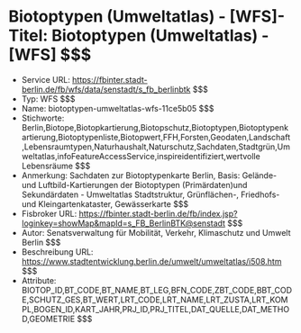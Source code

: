 # Biotoptypen (Umweltatlas) - [WFS]- Titel: Biotoptypen (Umweltatlas) - [WFS] $$$
- Service URL: https://fbinter.stadt-berlin.de/fb/wfs/data/senstadt/s_fb_berlinbtk $$$
- Typ: WFS $$$
- Name: biotoptypen-umweltatlas-wfs-11ce5b05 $$$
- Stichworte: Berlin,Biotope,Biotopkartierung,Biotopschutz,Biotoptypen,Biotoptypenkartierung,Biotoptypenliste,Biotopwert,FFH,Forsten,Geodaten,Landschaft,Lebensraumtypen,Naturhaushalt,Naturschutz,Sachdaten,Stadtgrün,Umweltatlas,infoFeatureAccessService,inspireidentifiziert,wertvolle Lebensräume $$$
- Anmerkung: Sachdaten zur Biotoptypenkarte Berlin, Basis: Gelände- und Luftbild-Kartierungen der Biotoptypen (Primärdaten)und Sekundärdaten - Umweltatlas Stadtstruktur, Grünflächen-, Friedhofs- und Kleingartenkataster, Gewässerkarte $$$
- Fisbroker URL: https://fbinter.stadt-berlin.de/fb/index.jsp?loginkey=showMap&mapId=s_FB_BerlinBTK@senstadt $$$
- Autor: Senatsverwaltung für Mobilität, Verkehr, Klimaschutz und Umwelt Berlin $$$
- Beschreibung URL: https://www.stadtentwicklung.berlin.de/umwelt/umweltatlas/i508.htm $$$
- Attribute: BIOTOP_ID,BT_CODE,BT_NAME,BT_LEG,BFN_CODE,ZBT_CODE,BBT_CODE,SCHUTZ_GES,BT_WERT,LRT_CODE,LRT_NAME,LRT_ZUSTA,LRT_KOMPL,BOGEN_ID,KART_JAHR,PRJ_ID,PRJ_TITEL,DAT_QUELLE,DAT_METHOD,GEOMETRIE $$$
